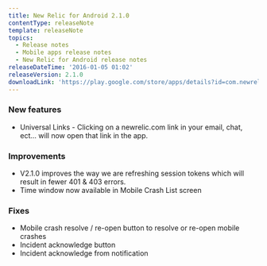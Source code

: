 ```yaml
---
title: New Relic for Android 2.1.0
contentType: releaseNote
template: releaseNote
topics:
  - Release notes
  - Mobile apps release notes
  - New Relic for Android release notes
releaseDateTime: '2016-01-05 01:02'
releaseVersion: 2.1.0
downloadLink: 'https://play.google.com/store/apps/details?id=com.newrelic.rpm'
---
```


### New features

* Universal Links - Clicking on a newrelic.com link in your email, chat, ect... will now open that link in the app.

### Improvements

* V2.1.0 improves the way we are refreshing session tokens which will result in fewer 401 & 403 errors.
* Time window now available in Mobile Crash List screen

### Fixes

* Mobile crash resolve / re-open button to resolve or re-open mobile crashes
* Incident acknowledge button
* Incident acknowledge from notification
